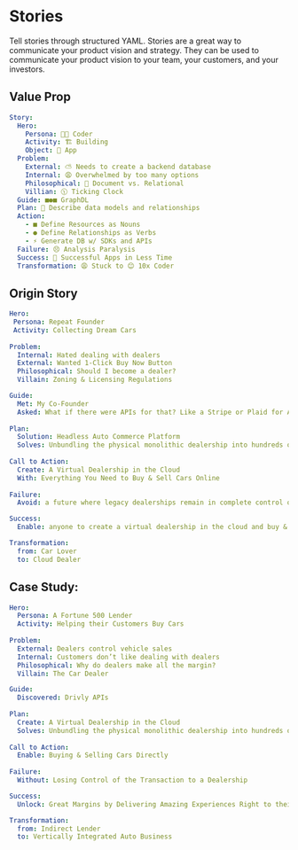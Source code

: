 # Stories

Tell stories through structured YAML. Stories are a great way to communicate your 
product vision and strategy. They can be used to communicate your product vision 
to your team, your customers, and your investors.

## Value Prop

```yaml
Story:
  Hero:
    Persona: 👩‍💻 Coder
    Activity: 🏗️ Building
    Object: 🚀 App
  Problem:
    External: ⛅️ Needs to create a backend database
    Internal: 😩 Overwhelmed by too many options
    Philosophical: 📄 Document vs. Relational
    Villian: 🕦 Ticking Clock
  Guide: ■●■ GraphDL
  Plan: 💭 Describe data models and relationships
  Action: 
    - ■ Define Resources as Nouns
    - ● Define Relationships as Verbs
    - ⚡️ Generate DB w/ SDKs and APIs
  Failure: 😣 Analysis Paralysis
  Success: 🎉 Successful Apps in Less Time
  Transformation: 😩 Stuck to 😊 10x Coder
```

## Origin Story

```yaml
Hero:
 Persona: Repeat Founder
 Activity: Collecting Dream Cars
 
Problem:
  Internal: Hated dealing with dealers 
  External: Wanted 1-Click Buy Now Button
  Philosophical: Should I become a dealer?
  Villain: Zoning & Licensing Regulations

Guide:
  Met: My Co-Founder
  Asked: What if there were APIs for that? Like a Stripe or Plaid for Auto
  
Plan:
  Solution: Headless Auto Commerce Platform
  Solves: Unbundling the physical monolithic dealership into hundreds of nano-services & APIs that represent the building blocks of automotive commerce
  
Call to Action:
  Create: A Virtual Dealership in the Cloud
  With: Everything You Need to Buy & Sell Cars Online
  
Failure:
  Avoid: a future where legacy dealerships remain in complete control of this $1.3T industry

Success: 
  Enable: anyone to create a virtual dealership in the cloud and buy & sell cars with APIs

Transformation: 
  from: Car Lover
  to: Cloud Dealer
```

## Case Study:

```yaml
Hero:
  Persona: A Fortune 500 Lender
  Activity: Helping their Customers Buy Cars
 
Problem:
  External: Dealers control vehicle sales
  Internal: Customers don’t like dealing with dealers
  Philosophical: Why do dealers make all the margin?
  Villain: The Car Dealer

Guide:
  Discovered: Drivly APIs
  
Plan:
  Create: A Virtual Dealership in the Cloud
  Solves: Unbundling the physical monolithic dealership into hundreds of nano-services & APIs that represent the building blocks of automotive commerce
  
Call to Action:
  Enable: Buying & Selling Cars Directly
  
Failure:
  Without: Losing Control of the Transaction to a Dealership

Success: 
  Unlock: Great Margins by Delivering Amazing Experiences Right to their Customer’s Driveway

Transformation: 
  from: Indirect Lender
  to: Vertically Integrated Auto Business
```




